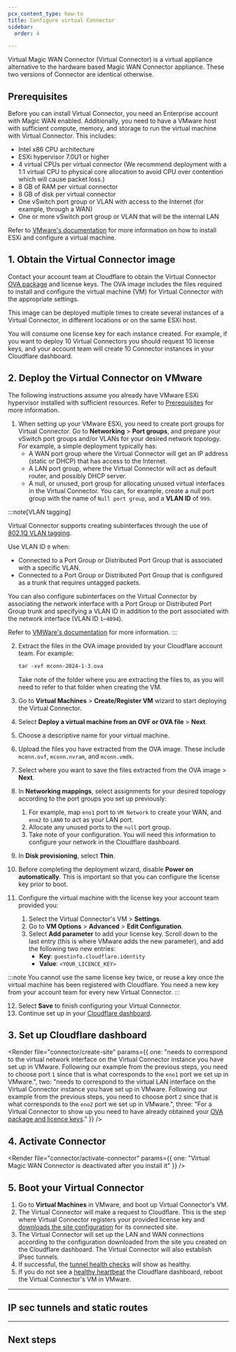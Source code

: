 ```yaml
---
pcx_content_type: how-to
title: Configure virtual Connector
sidebar:
  order: 4

---
```



Virtual Magic WAN Connector (Virtual Connector) is a virtual appliance alternative to the hardware based Magic WAN Connector appliance. These two versions of Connector are identical otherwise.

## Prerequisites

Before you can install Virtual Connector, you need an Enterprise account with Magic WAN enabled. Additionally,  you need to have a VMware host with sufficient compute, memory, and storage to run the virtual machine with Virtual Connector. This includes:

* Intel x86 CPU architecture
* ESXi hypervisor 7.0U1 or higher
* 4 virtual CPUs per virtual connector (We recommend deployment with a 1:1 virtual CPU to physical core allocation to avoid CPU over contention which will cause packet loss.)
* 8 GB of RAM per virtual connector
* 8 GB of disk per virtual connector
* One vSwitch port group or VLAN with access to the Internet (for example, through a WAN)
* One or more vSwitch port group or VLAN that will be the internal LAN

Refer to [VMware's documentation](https://docs.vmware.com/en/VMware-vSphere/7.0/com.vmware.esxi.install.doc/GUID-B2F01BF5-078A-4C7E-B505-5DFFED0B8C38.html) for more information on how to install ESXi and configure a virtual machine.

## 1. Obtain the Virtual Connector image

Contact your account team at Cloudflare to obtain the Virtual Connector [OVA package](https://docs.vmware.com/en/VMware-vSphere/7.0/com.vmware.vsphere.vm_admin.doc/GUID-AE61948B-C2EE-436E-BAFB-3C7209088552.html) and license keys. The OVA image includes the files required to install and configure the virtual machine (VM) for Virtual Connector with the appropriate settings.

This image can be deployed multiple times to create several instances of a Virtual Connector, in different locations or on the same ESXi host.

You will consume one license key for each instance created. For example, if you want to deploy 10 Virtual Connectors you should request 10 license keys, and your account team will create 10 Connector instances in your Cloudflare dashboard.

## 2. Deploy the Virtual Connector on VMware

The following instructions assume you already have VMware ESXi hypervisor installed with sufficient resources. Refer to [Prerequisites](#prerequisites) for more information.

1. When setting up your VMware ESXi, you need to create port groups for Virtual Connector. Go to **Networking** > **Port groups**, and prepare your vSwitch port groups and/or VLANs for your desired network topology. For example, a simple deployment typically has:
   * A WAN port group where the Virtual Connector will get an IP address (static or DHCP) that has access to the Internet.
   * A LAN port group, where the Virtual Connector will act as default router, and possibly DHCP server.
   * A null, or unused, port group for allocating unused virtual interfaces in the Virtual Connector. You can, for example, create a null port group with the name of `Null port group`, and a **VLAN ID** of `999`.

:::note[VLAN tagging]

Virtual Connector supports creating subinterfaces through the use of [802.1Q VLAN tagging](https://en.wikipedia.org/wiki/IEEE_802.1Q).

Use VLAN ID `0` when:

* Connected to a Port Group or Distributed Port Group that is associated with a specific VLAN.
* Connected to a Port Group or Distributed Port Group that is configured as a trunk that requires untagged packets.

You can also configure subinterfaces on the Virtual Connector by associating the network interface with a Port Group or Distributed Port Group trunk and specifying a VLAN ID in addition to the port associated with the network interface (VLAN ID `1`–`4094`).

Refer to [VMWare's documentation](https://kb.vmware.com/s/article/1003825) for more information.
:::

2. Extract the files in the OVA image provided by your Cloudflare account team. For example:

   ```txt
   tar -xvf mconn-2024-1-3.ova
   ```

   Take note of the folder where you are extracting the files to, as you will need to refer to that folder when creating the VM.

3. Go to **Virtual Machines** > **Create/Register VM** wizard to start deploying the Virtual Connector.

4. Select **Deploy a virtual machine from an OVF or OVA file** > **Next**.

5. Choose a descriptive name for your virtual machine.

6. Upload the files you have extracted from the OVA image. These include `mconn.ovf`, `mconn.nvram`, and `mconn.vmdk`.

7. Select where you want to save the files extracted from the OVA image > **Next**.

8. In **Networking mappings**, select assignments for your desired topology according to the port groups you set up previously:
   1. For example, map `eno1` port to `VM Network` to create your WAN, and `eno2` to `LAN0` to act as your LAN port.
   2. Allocate any unused ports to the `null` port group.
   3. Take note of your configuration. You will need this information to configure your network in the Cloudflare dashboard.

9. In **Disk provisioning**, select **Thin**.

10. Before completing the deployment wizard, disable **Power on automatically**. This is important so that you can configure the license key prior to boot.

11. Configure the virtual machine with the license key your account team provided you:
    1. Select the Virtual Connector's VM > **Settings**.
    2. Go to **VM Options** > **Advanced** > **Edit Configuration**.
    3. Select **Add parameter** to add your license key. Scroll down to the last entry (this is where VMware adds the new parameter), and add the following two new entries:
       * **Key**: `guestinfo.cloudflare.identity`
       * **Value**: `<YOUR_LICENCE_KEY>`

:::note
&#x20;You cannot use the same license key twice, or reuse a key once the virtual machine has been registered with Cloudflare. You need a new key from your account team for every new Virtual Connector.
:::

12. Select **Save** to finish configuring your Virtual Connector.
13. Continue set up in your [Cloudflare dashboard](#3-set-up-cloudflare-dashboard).

## 3. Set up Cloudflare dashboard

<Render file="connector/create-site" params={{ one: "needs to correspond to the virtual network interface on the Virtual Connector instance you have set up in VMware. Following our example from the previous steps, you need to choose port `1` since that is what corresponds to the `eno1` port we set up in VMware.", two: "needs to correspond to the virtual LAN interface on the Virtual Connector instance you have set up in VMware. Following our example from the previous steps, you need to choose port `2` since that is what corresponds to the `eno2` port we set up in VMware.", three: "For a Virtual Connector to show up you need to have already obtained your [OVA package and licence keys](#1-obtain-the-virtual-connector-image)." }} />

## 4. Activate Connector

<Render file="connector/activate-connector" params={{ one: "Virtual Magic WAN Connector is deactivated after you install it" }} />

## 5. Boot your Virtual Connector

1. Go to **Virtual Machines** in VMware, and boot up Virtual Connector's VM.
2. The Virtual Connector will make a request to Cloudflare. This is the step where Virtual Connector registers your provided license key and [downloads the site configuration](#1-create-a-site) for its connected site.
3. The Virtual Connector will set up the LAN and WAN connections according to the configuration downloaded from the site you created on the Cloudflare dashboard. The Virtual Connector will also establish IPsec tunnels.
4. If successful, the [tunnel health checks](/magic-wan/configuration/common-settings/check-tunnel-health-dashboard/) will show as healthy.
5. If you do not see a [healthy heartbeat](/magic-wan/configuration/connector/maintenance/heartbeat/) the Cloudflare dashboard, reboot the Virtual Connector's VM in VMware.

***

## IP sec tunnels and static routes

<Render file="connector/ipsec-static-tunnels" />

***

## Next steps

<Render file="connector/next-steps" />
